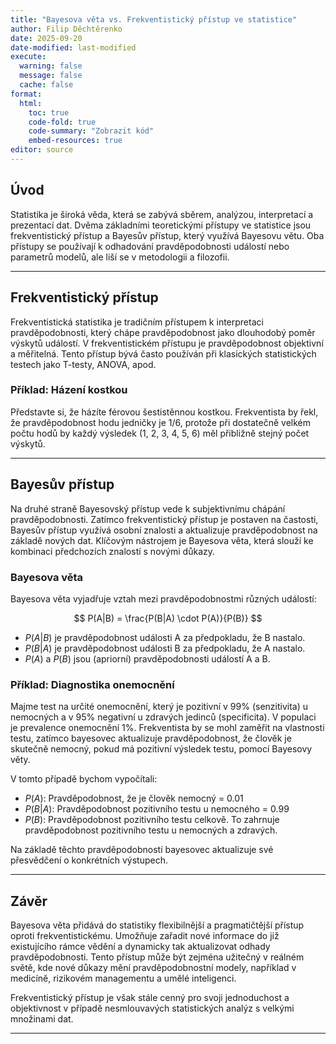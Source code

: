 ```yaml
---
title: "Bayesova věta vs. Frekventistický přístup ve statistice"
author: Filip Děchtěrenko
date: 2025-09-20
date-modified: last-modified
execute:
  warning: false
  message: false
  cache: false
format:
  html:
    toc: true
    code-fold: true
    code-summary: "Zobrazit kód"
    embed-resources: true
editor: source
---
```


## Úvod

Statistika je široká věda, která se zabývá sběrem, analýzou, interpretací a prezentací dat. Dvěma základními teoretickými přístupy ve statistice jsou frekventistický přístup a Bayesův přístup, který využívá Bayesovu větu. Oba přístupy se používají k odhadování pravděpodobnosti událostí nebo parametrů modelů, ale liší se v metodologii a filozofii.

---

## Frekventistický přístup

Frekventistická statistika je tradičním přístupem k interpretaci pravděpodobnosti, který chápe pravděpodobnost jako dlouhodobý poměr výskytů událostí. V frekventistickém přístupu je pravděpodobnost objektivní a měřitelná. Tento přístup bývá často používán při klasických statistických testech jako T-testy, ANOVA, apod.

### Příklad: Házení kostkou

Představte si, že házíte férovou šestistěnnou kostkou. Frekventista by řekl, že pravděpodobnost hodu jedničky je 1/6, protože při dostatečně velkém počtu hodů by každý výsledek (1, 2, 3, 4, 5, 6) měl přibližně stejný počet výskytů.

---

## Bayesův přístup

Na druhé straně Bayesovský přístup vede k subjektivnímu chápání pravděpodobnosti. Zatímco frekventistický přístup je postaven na častosti, Bayesův přístup využívá osobní znalosti a aktualizuje pravděpodobnost na základě nových dat. Klíčovým nástrojem je Bayesova věta, která slouží ke kombinaci předchozích znalostí s novými důkazy.

### Bayesova věta

Bayesova věta vyjadřuje vztah mezi pravděpodobnostmi různých událostí:

$$ P(A|B) = \frac{P(B|A) \cdot P(A)}{P(B)} $$

- $P(A|B)$ je pravděpodobnost události A za předpokladu, že B nastalo.
- $P(B|A)$ je pravděpodobnost události B za předpokladu, že A nastalo.
- $P(A)$ a $P(B)$ jsou (apriorní) pravděpodobnosti událostí A a B.

### Příklad: Diagnostika onemocnění

Majme test na určité onemocnění, který je pozitivní v 99% (senzitivita) u nemocných a v 95% negativní u zdravých jedinců (specificita). V populaci je prevalence onemocnění 1%. Frekventista by se mohl zaměřit na vlastnosti testu, zatímco bayesovec aktualizuje pravděpodobnost, že člověk je skutečně nemocný, pokud má pozitivní výsledek testu, pomocí Bayesovy věty.

V tomto případě bychom vypočítali:

- $P(A)$: Pravděpodobnost, že je člověk nemocný = 0.01
- $P(B|A)$: Pravděpodobnost pozitivního testu u nemocného = 0.99
- $P(B)$: Pravděpodobnost pozitivního testu celkově. To zahrnuje pravděpodobnost pozitivního testu u nemocných a zdravých.

Na základě těchto pravděpodobností bayesovec aktualizuje své přesvědčení o konkrétních výstupech.

---

## Závěr

Bayesova věta přidává do statistiky flexibilnější a pragmatičtější přístup oproti frekventistickému. Umožňuje zařadit nové informace do již existujícího rámce vědění a dynamicky tak aktualizovat odhady pravděpodobnosti. Tento přístup může být zejména užitečný v reálném světě, kde nové důkazy mění pravděpodobnostní modely, například v medicíně, rizikovém managementu a umělé inteligenci.

Frekventistický přístup je však stále cenný pro svoji jednoduchost a objektivnost v případě nesmlouvavých statistických analýz s velkými množinami dat.

--- 


